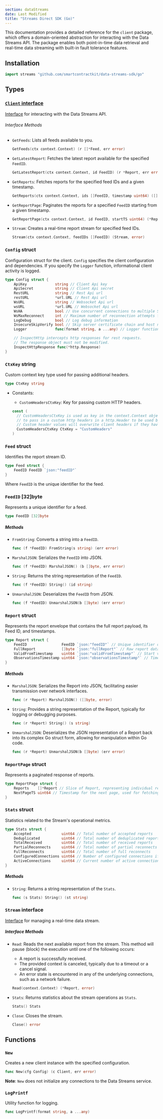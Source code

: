 ```yaml
---
section: dataStreams
date: Last Modified
title: "Streams Direct SDK (Go)"
---
```



<DataStreams section="dsNotes" />

This documentation provides a detailed reference for the `client` package, which offers a domain-oriented abstraction for interacting with the Data Streams API. The package enables both point-in-time data retrieval and real-time data streaming with built-in fault tolerance features.

## Installation

```go
import streams "github.com/smartcontractkit/data-streams-sdk/go"
```

## Types

### [`Client` interface](https://github.com/smartcontractkit/data-streams-sdk/blob/80dd72e50e178a38c0e2d842737ea57fdb12de8b/go/client.go#L18)

[Interface](https://github.com/smartcontractkit/data-streams-sdk/blob/80dd72e50e178a38c0e2d842737ea57fdb12de8b/go/client.go#L18) for interacting with the Data Streams API.

###### Interface Methods

- `GetFeeds`: Lists all feeds available to you.

  ```go
  GetFeeds(ctx context.Context) (r []*Feed, err error)
  ```

- `GetLatestReport`: Fetches the latest report available for the specified `FeedID`.

  ```go
  GetLatestReport(ctx context.Context, id FeedID) (r *Report, err error)
  ```

- `GetReports`: Fetches reports for the specified feed IDs and a given timestamp.

  ```go
  GetReports(ctx context.Context, ids []FeedID, timestamp uint64) ([]*Report, error)
  ```

- `GetReportPage`: Paginates the reports for a specified `FeedID` starting from a given timestamp.

  ```go
  GetReportPage(ctx context.Context, id FeedID, startTS uint64) (*ReportPage, error)
  ```

- `Stream`: Creates a real-time report stream for specified feed IDs.

  ```go
  Stream(ctx context.Context, feedIDs []FeedID) (Stream, error)
  ```

### `Config` struct

Configuration struct for the client. `Config` specifies the client configuration and dependencies. If you specify the `Logger` function, informational client activity is logged.

```go
type Config struct {
	ApiKey             string // Client Api key
	ApiSecret          string // Client Api secret
	RestURL            string // Rest Api url
	restURL            *url.URL // Rest Api url
	WsURL              string // Websocket Api url
	wsURL              *url.URL // Websocket Api url
	WsHA               bool // Use concurrent connections to multiple Streams servers
	WsMaxReconnect     int // Maximum number of reconnection attempts for Stream underlying connections
	LogDebug           bool // Log debug information
	InsecureSkipVerify bool // Skip server certificate chain and host name verification
	Logger             func(format string, a ...any) // Logger function

	// InspectHttp intercepts http responses for rest requests.
	// The response object must not be modified.
	InspectHttpResponse func(*http.Response)
}
```

### `CtxKey` string

Custom context key type used for passing additional headers.

```go
type CtxKey string
```

- Constants:

  - `CustomHeadersCtxKey`: Key for passing custom HTTP headers.

  ```go
  const (
    // CustomHeadersCtxKey is used as key in the context.Context object
    // to pass in a custom http headers in a http.Header to be used by the client.
    // Custom header values will overwrite client headers if they have the same key.
    CustomHeadersCtxKey CtxKey = "CustomHeaders"
  )
  ```

### `Feed` struct

Identifies the report stream ID.

```go
type Feed struct {
	FeedID FeedID `json:"feedID"`
}
```

Where `FeedID` is the unique identifier for the feed.

### `FeedID` [32]byte

Represents a unique identifier for a feed.

```go
type FeedID [32]byte
```

##### Methods

- `FromString`: Converts a string into a `FeedID`.

  ```go
  func (f *FeedID) FromString(s string) (err error)
  ```

- `MarshalJSON`: Serializes the `FeedID` into JSON.

  ```go
  func (f *FeedID) MarshalJSON() (b []byte, err error)
  ```

- `String`: Returns the string representation of the `FeedID`.

  ```go
  func (f *FeedID) String() (id string)
  ```

- `UnmarshalJSON`: Deserializes the `FeedID` from JSON.
  ```go
  func (f *FeedID) UnmarshalJSON(b []byte) (err error)
  ```

### `Report` struct

Represents the report envelope that contains the full report payload, its Feed ID, and timestamps.

```go
type Report struct {
    FeedID                FeedID `json:"feedID"` // Unique identifier of the feed.
    FullReport            []byte `json:"fullReport"` // Raw report data.
    ValidFromTimestamp    uint64 `json:"validFromTimestamp"` // Start validity of the report.
    ObservationsTimestamp uint64 `json:"observationsTimestamp"` // Timestamp of the data observation.
}
```

##### Methods

- `MarshalJSON`: Serializes the Report into JSON, facilitating easier transmission over network interfaces.

  ```go
  func (r *Report) MarshalJSON() ([]byte, error)
  ```

- `String`: Provides a string representation of the Report, typically for logging or debugging purposes.

  ```go
  func (r *Report) String() (s string)
  ```

- `UnmarshalJSON`: Deserializes the JSON representation of a Report back into its complex Go struct form, allowing for manipulation within Go code.

  ```go
  func (r *Report) UnmarshalJSON(b []byte) (err error)
  ```

### `ReportPage` struct

Represents a paginated response of reports.

```go
type ReportPage struct {
	Reports    []*Report // Slice of Report, representing individual report entries.
	NextPageTS uint64 // Timestamp for the next page, used for fetching subsequent pages.
}
```

### `Stats` struct

Statistics related to the Stream's operational metrics.

```go
type Stats struct {
	Accepted              uint64 // Total number of accepted reports
	Deduplicated          uint64 // Total number of deduplicated reports when in HA
	TotalReceived         uint64 // Total number of received reports
	PartialReconnects     uint64 // Total number of partial reconnects when in HA
	FullReconnects        uint64 // Total number of full reconnects
	ConfiguredConnections uint64 // Number of configured connections if in HA
	ActiveConnections     uint64 // Current number of active connections
}
```

##### Methods

- `String`: Returns a string representation of the `Stats`.

  ```go
  func (s Stats) String() (st string)
  ```

### `Stream` interface

[Interface](https://github.com/smartcontractkit/data-streams-sdk/blob/80dd72e50e178a38c0e2d842737ea57fdb12de8b/go/stream.go#L88) for managing a real-time data stream.

##### Interface Methods

- `Read`: Reads the next available report from the stream. This method will pause (block) the execution until one of the following occurs:

  - A report is successfully received.
  - The provided context is canceled, typically due to a timeout or a cancel signal.
  - An error state is encountered in any of the underlying connections, such as a network failure.

  ```go
  Read(context.Context) (*Report, error)
  ```

- `Stats`: Returns statistics about the stream operations as `Stats`.

  ```go
  Stats() Stats
  ```

- `Close`: Closes the stream.

  ```go
  Close() error
  ```

## Functions

### `New`

Creates a new client instance with the specified configuration.

```go
func New(cfg Config) (c Client, err error)
```

**Note**: `New` does not initialize any connections to the Data Streams service.

### `LogPrintf`

Utility function for logging.

```go
func LogPrintf(format string, a ...any)
```
